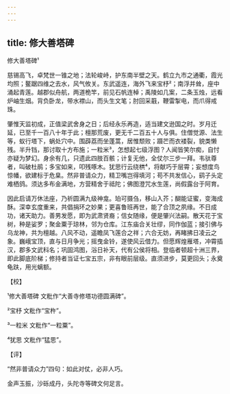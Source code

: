 ```yaml
---
---
---
```

title: 修大善塔碑
---



修大善塔碑¹





慈锡高飞，卓梵世一锥之地；法轮峻峙，护东南半壁之天。鹤立九市之通衢，霞光均照；鳌踞四维之去水，风气攸关。东武遥连，海外飞来宝杼²；南浮并耸，座中涌起青莲。越郡似舟航，两道桅竿，前见石帆连棹；禹陵如几案，二条玉烛，远看炉岫生烟。背负卧龙，带水襟山，而头生文笔；肘回采蕺，鞭雷掣电，而爪得戒珠。

肇惟天监初成，正值梁武舍身之日；后经永乐再造，适当建文逊国之时。岁月迁延，已至千一百八十年于此；檀那荒废，更无千二百五十人与俱。住僧觉源、法生等，蚁行塔下，蜗处穴中。围薜荔而坐蓬蒿，居惟颓败；蹑芒而衣褛裂，貌类懒残。半升铛，那讨取十方布施；一粒米³，怎想起七级浮图？人闻皆笑尔痴，自忖亦疑为梦幻。身余有几，只遗此四肢百骸；计复无他，全仗尔三步一拜。韦驮尊者，叫破杜鹃；多宝如来，叩残啄木。犹思行云绕栱⁴，将献巧于层霄；妄想度鸟惊幡，欲建标于危臬。然非普请众力，精卫嘴岂得填河；苟不共发信心，鹞子头定难栖鸽。须达多布金满地，方营精舍于祗陀；佛图澄咒水生莲，尚假露台于阿育。

因此启请万休法座，乃祈圆满九级神龛。珀可摄刍，移山入芥；醐能证蜜，变海成酥。深幸玄度重来，共倡捐环之妙果；更喜鲁班再世，能了合顶之夙缘。不日成功，诸天助力。善男发愿，即为武肃贤裔；信女随缘，便是肇兴法嗣。散天花于宝树，种是娑罗；聚金粟于琼林，邻为仓库。江东庙合关壮缪，同作伽蓝；接引佛与乌龙神，共为檀越。八风不动，遥瞻凤飞莲合之祥；六合无妨，再睹拂日凌云之象。巍峨宝顶，直与日月争光；摇曳金铃，遂使风云借力。但愿辉煌雁塔，冲霄插汉，郡多文武科名；巩固鸿图，浴日补天，代有公侯将相。登临者顿超十洲三界，即此脚底阶梯；修持者当证七宝五宗，非有眼前层级。直须进步，莫更回头；永奠龟趺，用光螭额。

【校】

¹修大善塔碑 文粃作“大善寺修塔功德圆满碑”。

²宝杼 文粃作“宝杵”。

³一粒米 文粃作“一粒粟”。

⁴犹思 文粃作“猛思”。

【评】

“然非普请众力”四句：如此对仗，必非人巧。

金声玉振，沙砾成丹，头陀寺等碑文何足言。